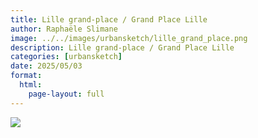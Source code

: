 ```yaml
---
title: Lille grand-place / Grand Place Lille
author: Raphaële Slimane
image: ../../images/urbansketch/lille_grand_place.png
description: Lille grand-place / Grand Place Lille
categories: [urbansketch]
date: 2025/05/03
format:
  html:
    page-layout: full
---
```


![](../../images/urbansketch/lille_grand_place.png)

